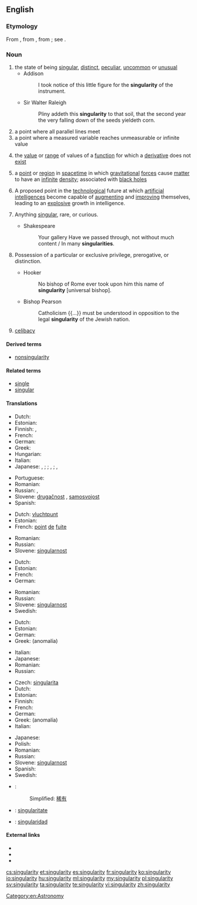 ==English==
{{wikipedia|lang=en}}

===Etymology===
From {{etyl|fro|en}} {{term|singularite|lang=fro}}, from {{etyl|LL.|en}} {{term|singularitas||singleness}}, from {{etyl|la|en}} {{term|singularis|lang=la||single}}; see {{term|singular}}.

===Noun===
{{en-noun|~|singularities}}

# the state of being [[singular]], [[distinct]], [[peculiar]], [[uncommon]] or [[unusual]]
#* Addison
#*: I took notice of this little figure for the '''singularity''' of the instrument.
#* Sir Walter Raleigh
#*: Pliny addeth this '''singularity''' to that soil, that the second year the very falling down of the seeds yieldeth corn.
# a point where all parallel lines meet
# a point where a measured variable reaches unmeasurable or infinite value
# {{context|mathematics|lang=en}} the [[value]] or [[range]] of values of a [[function]] for which a [[derivative]] does not [[exist]]
# {{context|physics|lang=en}} a [[point]] or [[region]] in [[spacetime]] in which [[gravitational]] [[force]]s cause [[matter]] to have an [[infinite]] [[density]]; associated with [[black hole]]s
# A proposed point in the [[technological]] future at which [[artificial intelligence]]s become capable of [[augment]]ing and [[improve|improving]] themselves, leading to an [[explosive]] growth in intelligence.
# {{context|obsolete|lang=en}} Anything [[singular]], rare, or curious.
#* Shakespeare
#*: Your gallery Have we passed through, not without much content / In many '''singularities'''.
# {{context|obsolete|lang=en}} Possession of a particular or exclusive privilege, prerogative, or distinction.
#* Hooker
#*: No bishop of Rome ever took upon him this name of '''singularity''' [universal bishop].
#* Bishop Pearson
#*: Catholicism {{...}} must be understood in opposition to the legal '''singularity''' of the Jewish nation.
# {{context|obsolete|lang=en}} [[celibacy]]
#: {{rfquotek|Jeremy Taylor}}

====Derived terms====
* [[nonsingularity]]

====Related terms====
* [[single]]
* [[singular]]

====Translations====
{{trans-top|peculiar state or occurrence}}
* Dutch: {{t-|nl|bijzonderheid}} {{f}}
* Estonian: {{t+|et|singulaarsus}}
* Finnish: {{t-|fi|erikoisuus}}, {{t-|fi|omituisuus}}
* French: {{t+|fr|singularité|f}}
* German: {{t+|de|Eigenheit|f}}
* Greek: {{t+|el|ιδιομορφία|f|tr=idiomorfía}}
* Hungarian: {{t-|hu|szingularitás}}
* Italian: {{t-|it|singolarità|f}}
* Japanese: {{qualifier|singular}} {{t-|ja|単独性|tr=tandokusē}}, {{t-|ja|単一性|tr=tan'itsusē}}; {{qualifier|uncommon}} {{t-|ja|特異性|tr=tokuisē}}; {{qualifier|odd}} {{t+|ja|奇妙|tr=kimyō}}, {{t-|ja|風変わり|tr=fūgawari}}; {{qualifier|supremely rare}} {{t+|ja|非凡|tr=hibon}}, {{t-|ja|希有|tr=keu}}
{{trans-mid}}
* Portuguese: {{t-|pt|singularidade|f}}
* Romanian: {{t+|ro|singularitate|f}}
* Russian: {{t+|ru|своеобразие|n|tr=svojeobrázije|sc=Cyrl}}, {{t+|ru|самобытность|f|tr=samobýtnostʹ|sc=Cyrl}}
* Slovene: [[drugačnost]] {{f}}, [[samosvojost]] {{f}}
* Spanish: {{t-|es|singularidad|f}}
{{trans-bottom}}

{{trans-top|point where all lines meet}}
* Dutch: [[vluchtpunt]] {{n}}
* Estonian: {{t+|et|singulaarsus}}
* French: [[point]] {{m}} [[de]] [[fuite]]
{{trans-mid}}
* Romanian: {{t-|ro|punct de întâlnire|n}}
* Russian: {{t+|ru|сингулярность|f|tr=singuljárnostʹ}}
* Slovene: [[singularnost]] {{f}}
{{trans-bottom}}

{{trans-top|point where infinite value is reached}}
* Dutch: {{t+|nl|singulariteit|f}}
* Estonian: {{t+|et|singulaarsus}}
* French: {{t+|fr|singularité|f}}
* German: {{t+|de|Singularität|f}}
{{trans-mid}}
* Romanian: {{t+|ro|singularitate|f}}
* Russian: {{t+|ru|сингулярность|f|tr=singuljárnostʹ}}
* Slovene: [[singularnost]] {{f}}
* Swedish: {{t-|sv|singularitet|c}}
{{trans-bottom}}

{{trans-top|mathematics: value for which a derivative does not exist}}
* Dutch: {{t+|nl|singulariteit|f}}
* Estonian: {{t+|et|singulaarsus}}
* German: {{t+|de|Singularität|f}}
* Greek: {{t+|el|ανωμαλία|f}} (anomalía)
{{trans-mid}}
* Italian: {{t-|it|singolarità|f}}
* Japanese: {{t-|ja|特異点|tr=tokuiten}}
* Romanian: {{t+|ro|singularitate|f}}
* Russian: {{t+|ru|сингулярность|f|tr=singuljárnostʹ}}
{{trans-bottom}}

{{trans-top|physics: point of infinite density}}
* Czech: [[singularita]] {{f}}
* Dutch: {{t+|nl|singulariteit|f}}
* Estonian: {{t+|et|singulaarsus}}
* Finnish: {{t-|fi|singulariteetti}}
* French: {{t+|fr|singularité|f}}
* German: {{t+|de|Singularität|f}}
* Greek: {{t+|el|ανωμαλία|f}} (anomalía)
* Italian: {{t-|it|singolarità|f}}
{{trans-mid}}
* Japanese: {{t-|ja|特異点|tr=tokuiten}}
* Polish: {{t-|pl|osobliwość|f}}
* Romanian: {{t+|ro|singularitate|f}}
* Russian: {{t+|ru|сингулярность|f|tr=singuljárnostʹ}}
* Slovene: [[singularnost]] {{f}}
* Spanish: {{t-|es|singularidad|f}}
* Swedish: {{t-|sv|singularitet|c}}
{{trans-bottom}}

{{checktrans-top}}
* {{ttbc|cmn}}:
*: Simplified: [[稀有]]
* {{ttbc|ia}}: [[singularitate]]
* {{ttbc|es}}: [[singularidad]] {{f}}
{{trans-bottom}}

====External links====
* {{R:Webster 1913}}
* {{R:Century 1911}}
* {{R:OneLook}}

[[Category:en:Astronomy]]

[[cs:singularity]]
[[et:singularity]]
[[es:singularity]]
[[fr:singularity]]
[[ko:singularity]]
[[io:singularity]]
[[hu:singularity]]
[[ml:singularity]]
[[my:singularity]]
[[pl:singularity]]
[[sv:singularity]]
[[ta:singularity]]
[[te:singularity]]
[[vi:singularity]]
[[zh:singularity]]